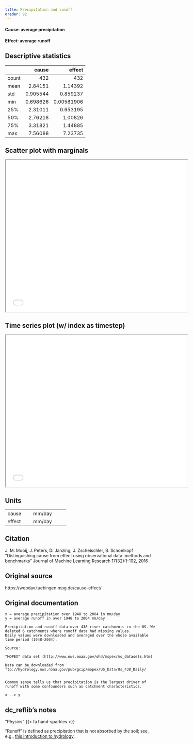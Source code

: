 ```yaml
---
title: Precipitation and runoff
oreder: 92
---
```


#### **Cause**: average precipitation
#### **Effect**: average runoff

## Descriptive statistics
|       |      cause |       effect |
|:------|-----------:|-------------:|
| count | 432        | 432          |
| mean  |   2.84151  |   1.14392    |
| std   |   0.905544 |   0.859237   |
| min   |   0.698626 |   0.00581906 |
| 25%   |   2.31011  |   0.653195   |
| 50%   |   2.76218  |   1.00826    |
| 75%   |   3.31821  |   1.44885    |
| max   |   7.56088  |   7.23735    |

## Scatter plot with marginals

```{=html}
<iframe width=600 height=500 src="plots/scatter_0093.html"></iframe>
```

## Time series plot (w/ index as timestep)

```{=html}
<iframe width=600 height=500 src="plots/series_0093.html"></iframe>
```

## Units
+----------+-----------------+
| cause    | mm/day          |
+----------+-----------------+
| effect   | mm/day          |
+----------+-----------------+


## Citation
J. M. Mooij, J. Peters, D. Janzing, J. Zscheischler, B. Schoelkopf
"Distinguishing cause from effect using observational data: methods and benchmarks"
Journal of Machine Learning Research 17(32):1-102, 2016

## Original source
https://webdav.tuebingen.mpg.de/cause-effect/

## Original documentation
```
x = average precipitation over 1948 to 2004 in mm/day
y = average runoff in over 1948 to 2004 mm/day

Precipitation and runoff data over 438 river catchments in the US. We deleted 6 catchments where runoff data had missing values. 
Daily values were downloaded and averaged over the whole available time period (1948-2004).

Source:

"MOPEX" data set (http://www.nws.noaa.gov/ohd/mopex/mo_datasets.htm)

Data can be downloaded from ftp://hydrology.nws.noaa.gov/pub/gcip/mopex/US_Data/Us_438_Daily/


Common sense tells us that precipitation is the largest driver of runoff with some confounders such as catchment characteristics.
 
x --> y
```

## dc_reflib's notes
::: {.callout-note title="Operational Causality"}
"Physics" {{< fa hand-sparkles >}} 

"Runoff" is defined as precipitation that is not absorbed by the soil; see, e.g., [this introduction to hydrology](https://www.weather.gov/lot/hydrology_education_watercycle).
:::